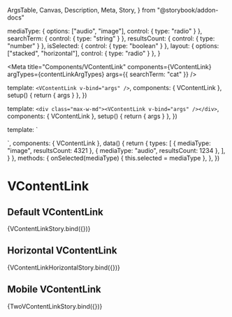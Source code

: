  ArgsTable,
  Canvas,
  Description,
  Meta,
  Story,
} from "@storybook/addon-docs"


  mediaType: { options: ["audio", "image"], control: { type: "radio" } },
  searchTerm: { control: { type: "string" } },
  resultsCount: { control: { type: "number" } },
  isSelected: { control: { type: "boolean" } },
  layout: { options: ["stacked", "horizontal"], control: { type: "radio" } },
}

<Meta
  title="Components/VContentLink"
  components={VContentLink}
  argTypes={contentLinkArgTypes}
  args={{ searchTerm: "cat" }}
/>

  template: `<VContentLink v-bind="args" />`,
  components: { VContentLink },
  setup() {
    return { args }
  },
})

  template: `<div class="max-w-md"><VContentLink v-bind="args" /></div>`,
  components: { VContentLink },
  setup() {
    return { args }
  },
})

  template: `
  <div class="grid grid-cols-2 gap-4">
    <VContentLink
      v-for="(type, key) in types"
      :key="key"
      :media-type="type.mediaType"
      :results-count="type.resultsCount"
      search-term="cat"
    />
  </div>
  `,
  components: { VContentLink },
  data() {
    return {
      types: [
        { mediaType: "image", resultsCount: 4321 },
        { mediaType: "audio", resultsCount: 1234 },
      ],
    }
  },
  methods: {
    onSelected(mediaType) {
      this.selected = mediaType
    },
  },
})

# VContentLink

<Description of={VContentLink} />

<ArgsTable of={VContentLink} />

## Default VContentLink

<Canvas>
  <Story
    name="Default"
    args={{
      mediaType: "image",
      resultsCount: 5708,
      isSelected: false,
      searchTerm: "cat",
    }}
    argTypes={contentLinkArgTypes}
  >
    {VContentLinkStory.bind({})}
  </Story>
</Canvas>

## Horizontal VContentLink

<Canvas>
  <Story
    name="Horizontal"
    args={{
      mediaType: "audio",
      resultsCount: 4561,
      isSelected: false,
      layout: "horizontal",
    }}
    argTypes={contentLinkArgTypes}
  >
    {VContentLinkHorizontalStory.bind({})}
  </Story>
</Canvas>

## Mobile VContentLink

<Canvas>
  <Story
    name="Mobile"
    parameters={{
      viewport: { defaultViewport: "xs" },
    }}
  >
    {TwoVContentLinkStory.bind({})}
  </Story>
</Canvas>
